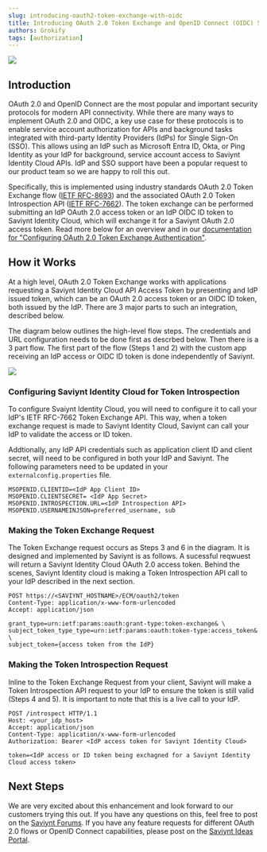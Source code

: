 ```yaml
---
slug: introducing-oauth2-token-exchange-with-oidc
title: Introducing OAuth 2.0 Token Exchange and OpenID Connect (OIDC) Support
authors: Grokify
tags: [authorization]
---
```


![](oauth2oidc_logo.png)

## Introduction

OAuth 2.0 and OpenID Connect are the most popular and important security protocols for modern API connectivity. While there are many ways to implement OAuth 2.0 and OIDC, a key use case for these protocols is to enable service account authorization for APIs and background tasks integrated with third-party Identity Providers (IdPs) for Single Sign-On (SSO). This allows using an IdP such as Microsoft Entra ID, Okta, or Ping Identity as your IdP for background, service account access to Saviynt Identity Cloud APIs. IdP and SSO support have been a popular request to our product team so we are happy to roll this out.

Specifically, this is implemented using industry standards OAuth 2.0 Token Exchange flow ([IETF RFC-8693](https://datatracker.ietf.org/doc/html/rfc8693)) and the associated OAuth 2.0 Token Introspection API ([IETF RFC-7662](https://datatracker.ietf.org/doc/html/rfc7662)). The token exchange can be performed submitting an IdP OAuth 2.0 access token or an IdP OIDC ID token to Saviynt Identity Cloud, which will exchange it for a Saviynt OAuth 2.0 access token. Read more below for an overview and in our [documentation for "Configuring OAuth 2.0 Token Exchange Authentication"](https://docs.saviyntcloud.com/bundle/EIC-Admin-v24x/page/Content/Chapter06-EIC-Configurations/OAuth-Token-Exchange.htm).

## How it Works

At a high level, OAuth 2.0 Token Exchange works with applications requesting a Saviynt Identity Cloud API Access Token by presenting and IdP issued token, which can be an OAuth 2.0 access token or an OIDC ID token, both issued by the IdP. There are 3 major parts to such an integration, described below.

The diagram below outlines the high-level flow steps. The credentials and URL configuration needs to be done first as descrbed below. Then there is a 3 part flow. The first part of the flow (Steps 1 and 2) with the custom app receiving an IdP access or OIDC ID token is done independently of Saviynt.

![](oauth2oidc_flow.png)

### Configuring Saviynt Identity Cloud for Token Introspection

To configure Svaiynt Identity Cloud, you will need to configure it to call your IdP's IETF RFC-7662 Token Exchange API. This way, when a token exchange request is made to Saviynt Identity Cloud, Saviynt can call your IdP to validate the access or ID token.

Addtionally, any IdP API credentials such as application client ID and client secret, will need to be configured in both your IdP and Saviynt. The following parameters need to be updated in your `externalconfig.properties` file.

```
MSOPENID.CLIENTID=<IdP App Client ID>
MSOPENID.CLIENTSECRET= <IdP App Secret>
MSOPENID.INTROSPECTION.URL=<IdP Introspection API>
MSOPENID.USERNAMEINJSON=preferred_username, sub
```

### Making the Token Exchange Request

The Token Exchange request occurs as Steps 3 and 6 in the diagram. It is designed and implemented by Saviynt is as follows. A sucessful reqwuest will return a Saviynt Identity Cloud OAuth 2.0 access token. Behind the scenes, Saviynt Identity cloud is making a Token Introspection API call to your IdP described in the next section.

```
POST https://<SAVIYNT_HOSTNAME>/ECM/oauth2/token
Content-Type: application/x-www-form-urlencoded
Accept: application/json

grant_type=urn:ietf:params:oauth:grant-type:token-exchange& \
subject_token_type_type=urn:ietf:params:oauth:token-type:access_token& \
subject_token={access token from the IdP}
```

### Making the Token Introspection Request

Inline to the Token Exchange Request from your client, Saviynt will make a Token Introspection API request to your IdP to ensure the token is still valid (Steps 4 and 5). It is important to note that this is a live call to your IdP.

```
POST /introspect HTTP/1.1
Host: <your_idp_host>
Accept: application/json
Content-Type: application/x-www-form-urlencoded
Authorization: Bearer <IdP access token for Saviynt Identity Cloud>

token=<IdP access or ID token being exchagned for a Saviynt Identity Cloud access token>
```

## Next Steps

We are very excited about this enhancement and look forward to our customers trying this out. If you have any questions on this, feel free to post on the [Saviynt Forums](https://forums.saviynt.com/). If you have any feature requests for different OAuth 2.0 flows or OpenID Connect capabilities, please post on the [Saviynt Ideas Portal](https://ideas.saviynt.com/).

